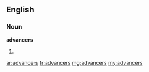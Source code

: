 ==English==
===Noun===
'''advancers'''
# {{plural of|[[advancer]]}}

[[ar:advancers]]
[[fr:advancers]]
[[mg:advancers]]
[[my:advancers]]